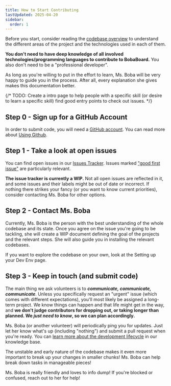 ```yaml
---
title: How to Start Contributing
lastUpdated: 2025-04-20
sidebar:
  order: 1
---
```



Before you start, consider reading the [codebase overview](../intro) to
understand the different areas of the project and the technologies used in each
of them.

<Aside type="tip" icon="star">

**You don't need to have deep knowledge of all involved technologies/programming
languages to contribute to BobaBoard.** You also don't need to be a
"professional developer".

As long as you're willing to put in the effort to learn, Ms. Boba will be very
happy to guide you in the process. After all, every explanation she gives makes
this documentation better.

</Aside>

{/* TODO: Create a intro page to help people with a specific skill (or desire to learn a specific skill) find good entry points to check out issues. */}

## Step 0 - Sign up for a GitHub Account

In order to submit code, you will need a [GitHub account](https://github.com/).
You can read more about
[Using Github](/volunteering/coding/github/understanding-github).

## Step 1 - Take a look at open issues

You can find open issues in our
[Issues Tracker](https://github.com/BobaBoard/issues/issues). Issues marked
["good first issue"](https://github.com/BobaBoard/issues/issues?q=is%3Aissue+is%3Aopen+label%3A%22good+first+issue%22)
are particularly relevant.

<Aside type="caution">

**The issue tracker is currently a WIP.** Not all open issues are reflected in
it, and some issues and their labels might be out of date or incorrect. If
nothing there strikes your fancy (or you want to know current priorities),
consider contacting Ms. Boba for other options.

</Aside>

## Step 2 - Contact Ms. Boba

Currently, Ms. Boba is the person with the best understanding of the whole
codebase and its state. Once you agree on the issue you're going to be tackling,
she will create a WIP document defining the goal of the projects and the
relevant steps. She will also guide you in installing the relevant codebases.

<Aside type="tip" icon="star">

If you want to explore the codebase on your own, look at the Setting up your Dev
Env page.

</Aside>

## Step 3 - Keep in touch (and submit code)

<Aside type="note" title="Important">

The main thing we ask volunteers is to _**communicate, communicate,
communicate**_. Unless you specifically request an "urgent" issue (which comes
with different expectations), you'll most likely be assigned a long-term
project. We know things can happen and that life might get in the way, and **we
don't judge contributors for dropping out, or taking longer than planned. We
_just need to know_, so we can plan accordingly.**

</Aside>

Ms. Boba (or another volunteer) will periodically ping you for updates. Just let
her know what's up (including "nothing") and submit a pull request when you're
ready. You can
[learn more about the development lifecycle](../knowledge-base/development-lifecycle)
in our knowledge base.

<Aside type="tip" icon="star">

The unstable and early nature of the codebase makes it even more important to
break up your changes in smaller chunks! Ms. Boba can help break down tasks in
manageable pieces!

</Aside>

<Aside type="tip" icon="star">

Ms. Boba is really friendly and loves to info dump! If you're blocked or
confused, reach out to her for help!

</Aside>

